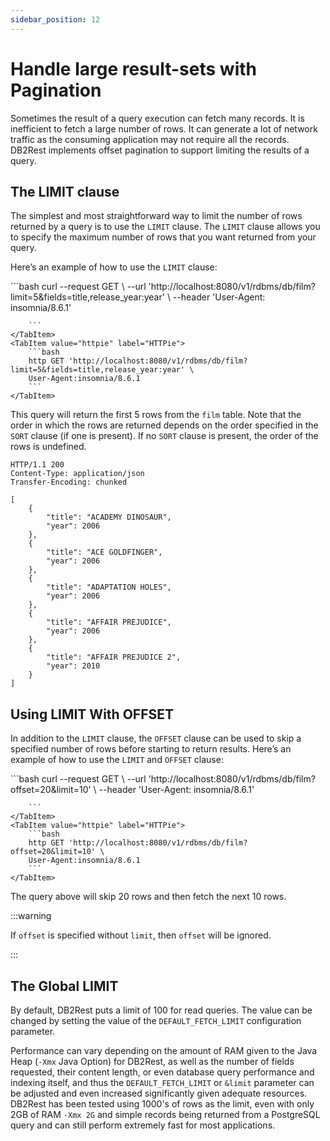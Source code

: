 ```yaml
---
sidebar_position: 12
---
```


# Handle large result-sets with Pagination

Sometimes the result of a query execution can fetch many records. It is inefficient to fetch a large number of rows.
It can generate a lot of network traffic as the consuming application may not require all the records.
DB2Rest implements offset pagination to support limiting the results of a query.

## The LIMIT clause

The simplest and most straightforward way to limit the number of rows returned by a query is to use the `LIMIT` clause.
The `LIMIT` clause allows you to specify the maximum number of rows that you want returned from your query.

Here’s an example of how to use the `LIMIT` clause:


<Tabs>
    <TabItem value="cURL" label="cURL" default>
        ```bash
        curl --request GET \
        --url 'http://localhost:8080/v1/rdbms/db/film?limit=5&fields=title,release_year:year' \
        --header 'User-Agent: insomnia/8.6.1'

        ```
    </TabItem>
    <TabItem value="httpie" label="HTTPie">
        ```bash
        http GET 'http://localhost:8080/v1/rdbms/db/film?limit=5&fields=title,release_year:year' \
        User-Agent:insomnia/8.6.1
        ```
    </TabItem>

</Tabs>

This query will return the first 5 rows from the `film` table.
Note that the order in which the rows are returned depends on the order specified in the `SORT` clause (if one is present).
If no `SORT` clause is present, the order of the rows is undefined.

```http
HTTP/1.1 200
Content-Type: application/json
Transfer-Encoding: chunked

[
	{
		"title": "ACADEMY DINOSAUR",
		"year": 2006
	},
	{
		"title": "ACE GOLDFINGER",
		"year": 2006
	},
	{
		"title": "ADAPTATION HOLES",
		"year": 2006
	},
	{
		"title": "AFFAIR PREJUDICE",
		"year": 2006
	},
    {
		"title": "AFFAIR PREJUDICE 2",
		"year": 2010
	}
]

```


## Using LIMIT With OFFSET

In addition to the `LIMIT` clause, the `OFFSET` clause can be used to skip a specified number of rows before starting to return results.
Here’s an example of how to use the `LIMIT` and `OFFSET` clause:



<Tabs>
    <TabItem value="cURL" label="cURL" default>
        ```bash
        curl --request GET \
        --url 'http://localhost:8080/v1/rdbms/db/film?offset=20&limit=10' \
        --header 'User-Agent: insomnia/8.6.1'

        ```
    </TabItem>
    <TabItem value="httpie" label="HTTPie">
        ```bash
        http GET 'http://localhost:8080/v1/rdbms/db/film?offset=20&limit=10' \
        User-Agent:insomnia/8.6.1
        ```
    </TabItem>

</Tabs>

The query above will skip 20 rows and then fetch the next 10 rows.

:::warning

If `offset` is specified without `limit`, then `offset` will be ignored.

:::

## The Global LIMIT

By default, DB2Rest puts a limit of 100 for read queries. The value can be changed by setting the value of the `DEFAULT_FETCH_LIMIT` configuration parameter.

Performance can vary depending on the amount of RAM given to the Java Heap (`-Xmx` Java Option) for DB2Rest, as well as the number of fields requested, their content length, or even database query performance and indexing itself, and thus the `DEFAULT_FETCH_LIMIT` or `&limit` parameter can be adjusted and even increased significantly given adequate resources.  DB2Rest has been tested using 1000's of rows as the limit, even with only 2GB of RAM `-Xmx 2G` and simple records being returned from a PostgreSQL query and can still perform extremely fast for most applications.
